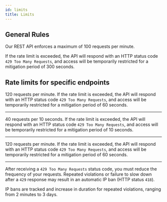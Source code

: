 ```yaml
---
id: limits
title: Limits
---
```



## General Rules

Our REST API enforces a maximum of 100 requests per minute.

If the rate limit is exceeded, the API will respond with an HTTP status code `429 Too Many Requests`, and access will be temporarily restricted for a mitigation period of 300 seconds.

## Rate limits for specific endpoints


<Endpoint
  url="/ver1/deals"
  method="GET"
/>
    
120 requests per minute. If the rate limit is exceeded, the API will respond with an HTTP status code `429 Too Many Requests`, and access will be temporarily restricted for a mitigation period of 60 seconds.

---
<Endpoint
  url="/ver1/smart_trades"
  method="GET"
/>

40 requests per 10 seconds. If the rate limit is exceeded, the API will respond with an HTTP status code `429 Too Many Requests`, and access will be temporarily restricted for a mitigation period of 10 seconds.

---
<Endpoint
  url="/ver1/deals/:deal_id/show"
  method="GET"
/>

120 requests per minute. If the rate limit is exceeded, the API will respond with an HTTP status code `429 Too Many Requests`, and access will be temporarily restricted for a mitigation period of 60 seconds.

---
After receiving a `429 Too Many Requests` status code, you must reduce the frequency of your requests. Repeated violations or failure to slow down after a `429` response may result in an automatic IP ban (HTTP status `418`).

IP bans are tracked and increase in duration for repeated violations, ranging from 2 minutes to 3 days.
